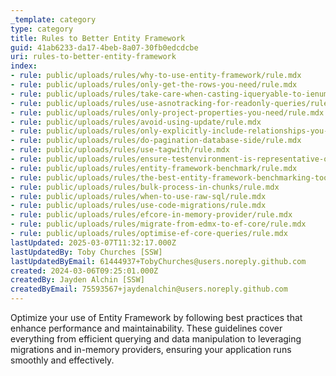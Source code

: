 ```yaml
---
_template: category
type: category
title: Rules to Better Entity Framework
guid: 41ab6233-da17-4beb-8a07-30fb0edcdcbe
uri: rules-to-better-entity-framework
index:
- rule: public/uploads/rules/why-to-use-entity-framework/rule.mdx
- rule: public/uploads/rules/only-get-the-rows-you-need/rule.mdx
- rule: public/uploads/rules/take-care-when-casting-iqueryable-to-ienumerable/rule.mdx
- rule: public/uploads/rules/use-asnotracking-for-readonly-queries/rule.mdx
- rule: public/uploads/rules/only-project-properties-you-need/rule.mdx
- rule: public/uploads/rules/avoid-using-update/rule.mdx
- rule: public/uploads/rules/only-explicitly-include-relationships-you-need/rule.mdx
- rule: public/uploads/rules/do-pagination-database-side/rule.mdx
- rule: public/uploads/rules/use-tagwith/rule.mdx
- rule: public/uploads/rules/ensure-testenvironment-is-representative-of-production/rule.mdx
- rule: public/uploads/rules/entity-framework-benchmark/rule.mdx
- rule: public/uploads/rules/the-best-entity-framework-benchmarking-tools/rule.mdx
- rule: public/uploads/rules/bulk-process-in-chunks/rule.mdx
- rule: public/uploads/rules/when-to-use-raw-sql/rule.mdx
- rule: public/uploads/rules/use-code-migrations/rule.mdx
- rule: public/uploads/rules/efcore-in-memory-provider/rule.mdx
- rule: public/uploads/rules/migrate-from-edmx-to-ef-core/rule.mdx
- rule: public/uploads/rules/optimise-ef-core-queries/rule.mdx
lastUpdated: 2025-03-07T11:32:17.000Z
lastUpdatedBy: Toby Churches [SSW]
lastUpdatedByEmail: 61444937+TobyChurches@users.noreply.github.com
created: 2024-03-06T09:25:01.000Z
createdBy: Jayden Alchin [SSW]
createdByEmail: 75593567+jaydenalchin@users.noreply.github.com
---
```


Optimize your use of Entity Framework by following best practices that enhance performance and maintainability. These guidelines cover everything from efficient querying and data manipulation to leveraging migrations and in-memory providers, ensuring your application runs smoothly and effectively.
